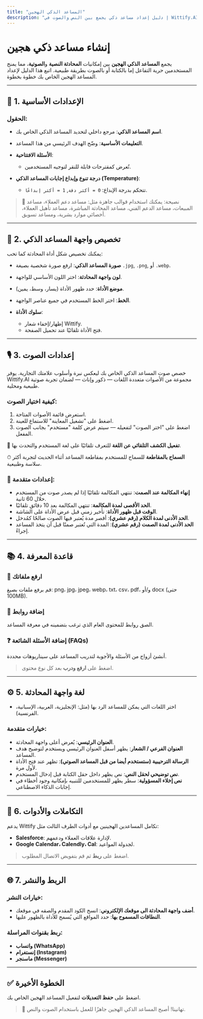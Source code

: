 ```yaml
---
title: "المساعد الذكي الهجين"
description: "إ دليل إعداد مساعد ذكي يجمع بين النص والصوت في Wittify.AI"
---
```


# إنشاء مساعد ذكي هجين

يجمع **المساعد الذكي الهجين** بين إمكانيات **المحادثة النصية** و**الصوتية**، مما يمنح المستخدمين حرية التفاعل إما بالكتابة أو بالصوت بطريقة طبيعية. اتبع هذا الدليل لإعداد المساعد الهجين الخاص بك خطوة بخطوة.

---

## 🧩 1. الإعدادات الأساسية

### الحقول:

* **اسم المساعد الذكي**: مرجع داخلي لتحديد المساعد الذكي الخاص بك.
* **التعليمات الأساسية**: وضّح الهدف الرئيسي من هذا المساعد.
* **الأسئلة الافتتاحية**:

  * تُعرض كمقترحات قابلة للنقر لتوجيه المستخدمين.
* **درجة تنوع وإبداع إجابات المساعد الذكي (Temperature)**:

  * تتحكم بدرجة الإبداع: `0 = أكثر دقة`, `1 = أكثر إبداعًا`.

> 🧠 نصيحة: يمكنك استخدام قوالب جاهزة مثل: مساعد دعم العملاء، مساعد المبيعات، مساعد الدعم الفني، مساعد المحادثة المباشرة، مساعد تأهيل العملاء، أخصائي موارد بشرية، ومساعد تسويق.

---

## 🎨 2. تخصيص واجهة المساعد الذكي

يمكنك تخصيص شكل أداة المحادثة كما تحب:

* **صورة المساعد الذكي**: ارفع صورة شخصية بصيغة `.jpg`, `.png`, أو `.webp`.
* **لون واجهة المحادثة**: اختر اللون الأساسي للواجهة.
* **موضع الأداة**: حدد ظهور الأداة (يسار، وسط، يمين).
* **الخط**: اختر الخط المستخدم في جميع عناصر الواجهة.
* **سلوك الأداة**:

  * إظهار/إخفاء شعار Wittify.
  * فتح الأداة تلقائيًا عند تحميل الصفحة.

---

## 🎙️ 3. إعدادات الصوت

خصص صوت المساعد الذكي الخاص بك ليعكس نبرة وأسلوب علامتك التجارية. يوفر Wittify.AI مجموعة من الأصوات متعددة اللغات — ذكور وإناث — لضمان تجربة صوتية طبيعية ومحلية.

### كيفية اختيار الصوت:

1. استعرض قائمة الأصوات المتاحة.
2. اضغط على "تشغيل المعاينة" للاستماع للعينة.
3. اضغط على "اختر الصوت" لتفعيله — سيتم عرض كلمة "مستخدم" بجانب الصوت المفعل.

🔄 **تفعيل الكشف التلقائي عن اللغة**
للتعرف تلقائيًا على لغة المستخدم والتحدث بها.

⏱ **السماح بالمقاطعة**
للسماح للمستخدم بمقاطعة المساعد أثناء الحديث لتجربة أكثر سلاسة وطبيعية.

### 🔧 إعدادات متقدمة:

* **إنهاء المكالمة عند الصمت**: تنتهي المكالمة تلقائيًا إذا لم يصدر صوت من المستخدم خلال 60 ثانية.
* **الحد الأقصى لمدة المكالمة**: تنتهي المكالمة بعد 10 دقائق تلقائيًا.
* **الوقت قبل ظهور الأداة**: تأخير زمني قبل عرض الأداة على الشاشة.
* **الحد الأدنى لمدة الكلام (رقم عشري)**: أقصر مدة يُعتبر فيها الصوت صالحًا كمُدخل.
* **الحد الأدنى لمدة الصمت (رقم عشري)**: المدة التي تُعتبر صمتًا قبل أن يتخذ المساعد إجراءً.

---

## 📚 4. قاعدة المعرفة

### 📁 ارفع ملفاتك

قم برفع ملفات بصيغ: png، jpg، jpeg، webp، txt، csv، pdf، و/أو docx (حتى 100MB).

### 🔗 إضافة روابط

الصق روابط للمحتوى العام الذي ترغب بتضمينه في معرفة المساعد.

### ❓ إضافة الأسئلة الشائعة (FAQs)

أنشئ أزواج من الأسئلة والأجوبة لتدريب المساعد على سيناريوهات محددة.

> اضغط على **ارفع ودرب** بعد كل نوع محتوى.

---

## ⚙️ 5. لغة واجهة المحادثة

* اختر اللغات التي يمكن للمساعد الرد بها (مثل: الإنجليزية، العربية، الإسبانية، الفرنسية).

### خيارات متقدمة:

* **العنوان الرئيسي**: يُعرض أعلى واجهة المحادثة.
* **العنوان الفرعي / الشعار**: يظهر أسفل العنوان الرئيسي ويستخدم لتوضيح هدف المساعد.
* **الرسالة الترحيبية (ستستخدم أيضا من قبل المساعد الصوتي)**: تظهر عند فتح الأداة لأول مرة.
* **نص توضيحي لحقل النص**: نص يظهر داخل حقل الكتابة قبل إدخال المستخدم.
* **نص إخلاء المسؤولية**: سطر يظهر للمستخدمين للتنبيه بإمكانية وجود أخطاء في إجابات الذكاء الاصطناعي.

---

## 🔌 6. التكاملات والأدوات

يدعم Wittify تكامل المساعدين الهجينين مع أدوات الطرف الثالث مثل:

* **Salesforce**: لإدارة علاقات العملاء ودعمهم.
* **Google Calendar، Calendly، Cal**: لجدولة المواعيد.

> اضغط على **ربط** ثم قم بتفويض الاتصال المطلوب.

---

## 🌐 7. الربط والنشر

### خيارات النشر:

* **أضف واجهة المحادثة الى موقعك الإلكتروني**: انسخ الكود المقدم والصقه في موقعك.
* **النطاقات المسموح بها**: حدد المواقع التي يُسمح للأداة بالظهور عليها.

### ربط بقنوات المراسلة:

* **واتساب (WhatsApp)**
* **إنستغرام (Instagram)**
* **ماسنجر (Messenger)**

---

## ✅ الخطوة الأخيرة

اضغط على **حفظ التعديلات** لتفعيل المساعد الهجين الخاص بك.

> 🚀 تهانينا! أصبح المساعد الذكي الهجين جاهزًا للعمل باستخدام الصوت والنص.
